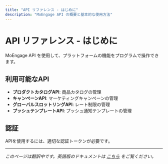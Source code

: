 ```yaml
---
title: "API リファレンス - はじめに"
description: "MoEngage API の概要と基本的な使用方法"
---
```


# API リファレンス - はじめに

MoEngage API を使用して、プラットフォームの機能をプログラムで操作できます。

## 利用可能なAPI

- **プロダクトカタログAPI**: 商品カタログの管理
- **キャンペーンAPI**: マーケティングキャンペーンの管理
- **グローバルスロットリングAPI**: レート制限の管理
- **プッシュテンプレートAPI**: プッシュ通知テンプレートの管理

## 認証

APIを使用するには、適切な認証トークンが必要です。

---

*このページは翻訳中です。英語版のドキュメントは [こちら](/api-reference/introduction) をご覧ください。*
